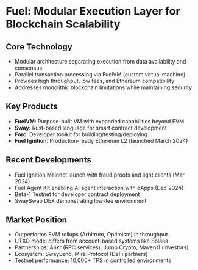 # Fuel: Modular Execution Layer for Blockchain Scalability

## Core Technology

- Modular architecture separating execution from data availability and consensus
- Parallel transaction processing via FuelVM (custom virtual machine)
- Provides high throughput, low fees, and Ethereum compatibility
- Addresses monolithic blockchain limitations while maintaining security

## Key Products

- **FuelVM**: Purpose-built VM with expanded capabilities beyond EVM
- **Sway**: Rust-based language for smart contract development
- **Forc**: Developer toolkit for building/testing/deploying
- **Fuel Ignition**: Production-ready Ethereum L2 (launched March 2024)

## Recent Developments

- Fuel Ignition Mainnet launch with fraud proofs and light clients (Mar 2024)
- Fuel Agent Kit enabling AI agent interaction with dApps (Dec 2024)
- Beta-1 Testnet for developer contract deployment
- SwaySwap DEX demonstrating low-fee environment

## Market Position

- Outperforms EVM rollups (Arbitrum, Optimism) in throughput
- UTXO model differs from account-based systems like Solana
- Partnerships: Ankr (RPC services), Jump Crypto, Maven11 (investors)
- Ecosystem: SwayLend, Mira Protocol (DeFi partners)
- Testnet performance: 10,000+ TPS in controlled environments
